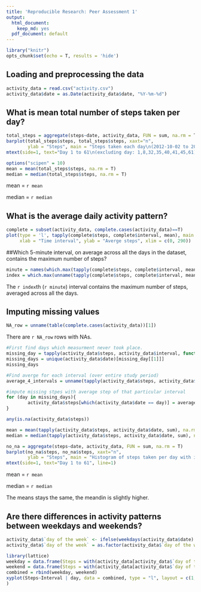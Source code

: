 ---
title: 'Reproducible Research: Peer Assessment 1'
output:
  html_document:
    keep_md: yes
  pdf_document: default
---

```{r setoptions, echo = F}
library("knitr")
opts_chunk$set(echo = T, results = 'hide')
```

## Loading and preprocessing the data
```{r Read file, echo = T}
activity_data = read.csv("activity.csv")
activity_data$date = as.Date(activity_data$date, "%Y-%m-%d")
```


## What is mean total number of steps taken per day?
```{r}
total_steps = aggregate(steps~date, activity_data, FUN = sum, na.rm = T)
barplot(total_steps$steps, total_steps$steps, xaxt="n",
        ylab = "Steps", main = "Steps taken each day\n(2012-10-02 to 2012-11-29)")
mtext(side=1, text="Day 1 to 61\n(excluding day: 1,8,32,35,40,41,45,61)", line=1)

options("scipen" = 10)
mean = mean(total_steps$steps, na.rm = T)
median = median(total_steps$steps, na.rm = T)
```

mean =  `r mean`

median =  `r median`

## What is the average daily activity pattern?
```{r, echo = T, results = T}
complete = subset(activity_data, complete.cases(activity_data)==T)
plot(type = 'l', tapply(complete$steps, complete$interval, mean), main = "Average steps taken of each time interval", 
     xlab = "Time interval", ylab = "Averge steps", xlim = c(0, 290))
```

##Which 5-minute interval, on average across all the days in the dataset, contains the maximum number of steps?
```{r}
minute = names(which.max(tapply(complete$steps, complete$interval, mean)))
index = which.max(unname(tapply(complete$steps, complete$interval, mean)))
```
The `r index`th (`r minute`) interval contains the maximum number of steps, averaged across all the days.


## Imputing missing values
```{r, echo = T}
NA_row = unname(table(complete.cases(activity_data))[1])
```
There are `r NA_row` rows with NAs.

```{r, results = T}
#First find days which measurment never took place.
missing_day = tapply(activity_data$steps, activity_data$interval, function(x)which(is.na(x)))
missing_days = unique(activity_data$date)[missing_day[[1]]]
missing_days

#Find averge for each interval (over entire study period)
average_4_intervals = unname(tapply(activity_data$steps, activity_data$interval, mean, na.rm = T))

#impute missing stpes with average step of that particular interval 
for (day in missing_days){
        activity_data$steps[which(activity_data$date == day)] = average_4_intervals
}

any(is.na(activity_data$steps))

mean = mean(tapply(activity_data$steps, activity_data$date, sum), na.rm = T)
median = median(tapply(activity_data$steps, activity_data$date, sum), na.rm = T)

no_na = aggregate(steps~date, activity_data, FUN = sum, na.rm = T)
barplot(no_na$steps, no_na$steps, xaxt="n",
        ylab = "Steps", main = "Histogram of steps taken per day with imputed data")
mtext(side=1, text="Day 1 to 61", line=1)
```

mean = `r mean`

median = `r median`

The means stays the same, the meandin is slightly higher.


## Are there differences in activity patterns between weekdays and weekends?
```{r, echo = T, results=T}
activity_data$`day of the week` <- ifelse(weekdays(activity_data$date) %in% c("Saturday", "Sunday"), "Weekend", "Weekday")
activity_data$`day of the week` = as.factor(activity_data$`day of the week`)

library(lattice)
weekday = data.frame(Steps = with(activity_data[activity_data$`day of the week`=='Weekday',], unname(tapply(steps, interval, mean))), Interval = unique(activity_data$interval), day = "Weekday")
weekend = data.frame(Steps = with(activity_data[activity_data$`day of the week`=='Weekend',], unname(tapply(steps, interval, mean))), Interval = unique(activity_data$interval), day = "Weekend")
combined = rbind(weekday, weekend)
xyplot(Steps~Interval | day, data = combined, type = "l", layout = c(1, 2)
)
```